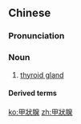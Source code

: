 {{also|甲状腺}}
==Chinese==
{{zh-forms|s=甲状腺|type=21}}

===Pronunciation===
{{zh-pron
|m=jiǎzhuàngxiàn
|c=gaap3 zong6 sin3
|mn=xm:kah-chōng-sòaⁿ
|cat=n
}}

===Noun===
{{zh-noun}}

# {{lb|zh|anatomy}} [[thyroid gland]]

====Derived terms====
{{zh-der|甲狀腺機能亢進|甲狀腺腫}}

[[ko:甲狀腺]]
[[zh:甲狀腺]]